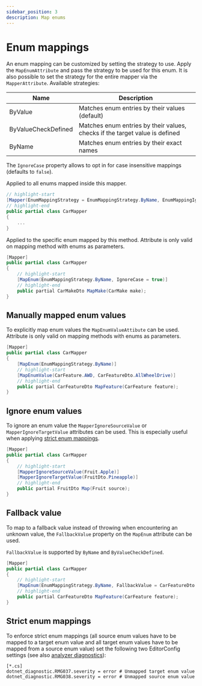```yaml
---
sidebar_position: 3
description: Map enums
---
```



# Enum mappings

An enum mapping can be customized by setting the strategy to use.
Apply the `MapEnumAttribute` and pass the strategy to be used for this enum.
It is also possible to set the strategy for the entire mapper via the `MapperAttribute`.
Available strategies:

| Name                | Description                                                                 |
| ------------------- | --------------------------------------------------------------------------- |
| ByValue             | Matches enum entries by their values (default)                              |
| ByValueCheckDefined | Matches enum entries by their values, checks if the target value is defined |
| ByName              | Matches enum entries by their exact names                                   |

The `IgnoreCase` property allows to opt in for case insensitive mappings (defaults to `false`).

<!-- do not indent this, it won't work, https://stackoverflow.com/a/67579641/3302887 -->

<Tabs>
<TabItem value="global" label="Global (mapper level)" default>

Applied to all enums mapped inside this mapper.

```csharp
// highlight-start
[Mapper(EnumMappingStrategy = EnumMappingStrategy.ByName, EnumMappingIgnoreCase = true)]
// highlight-end
public partial class CarMapper
{
    ...
}
```

</TabItem>
<TabItem value="enum" label="Enum (mapping method level)">

Applied to the specific enum mapped by this method.
Attribute is only valid on mapping method with enums as parameters.

```csharp
[Mapper]
public partial class CarMapper
{
    // highlight-start
    [MapEnum(EnumMappingStrategy.ByName, IgnoreCase = true)]
    // highlight-end
    public partial CarMakeDto MapMake(CarMake make);
}
```

</TabItem>
</Tabs>

## Manually mapped enum values

To explicitly map enum values the `MapEnumValueAttibute` can be used.
Attribute is only valid on mapping methods with enums as parameters.

```csharp
[Mapper]
public partial class CarMapper
{
    [MapEnum(EnumMappingStrategy.ByName)]
    // highlight-start
    [MapEnumValue(CarFeature.AWD, CarFeatureDto.AllWheelDrive)]
    // highlight-end
    public partial CarFeatureDto MapFeature(CarFeature feature);
}
```

## Ignore enum values

To ignore an enum value the `MapperIgnoreSourceValue` or `MapperIgnoreTargetValue` attributes can be used.
This is especially useful when applying [strict enum mappings](#strict-enum-mappings).

```csharp
[Mapper]
public partial class CarMapper
{
    // highlight-start
    [MapperIgnoreSourceValue(Fruit.Apple)]
    [MapperIgnoreTargetValue(FruitDto.Pineapple)]
    // highlight-end
    public partial FruitDto Map(Fruit source);
}
```

## Fallback value

To map to a fallback value instead of throwing when encountering an unknown value,
the `FallbackValue` property on the `MapEnum` attribute can be used.

`FallbackValue` is supported by `ByName` and `ByValueCheckDefined`.

```csharp
[Mapper]
public partial class CarMapper
{
    // highlight-start
    [MapEnum(EnumMappingStrategy.ByName, FallbackValue = CarFeatureDto.Unknown)]
    // highlight-end
    public partial CarFeatureDto MapFeature(CarFeature feature);
}
```

## Strict enum mappings

To enforce strict enum mappings
(all source enum values have to be mapped to a target enum value
and all target enum values have to be mapped from a source enum value)
set the following two EditorConfig settings (see also [analyzer diagnostics](./analyzer-diagnostics.mdx)):

```editorconfig title=".editorconfig"
[*.cs]
dotnet_diagnostic.RMG037.severity = error # Unmapped target enum value
dotnet_diagnostic.RMG038.severity = error # Unmapped source enum value
```
